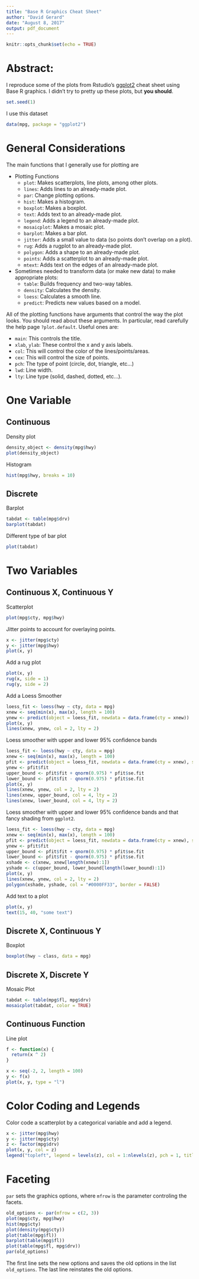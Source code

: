 ---
title: "Base R Graphics Cheat Sheet"
author: "David Gerard"
date: "August 8, 2017"
output: pdf_document
---

```{r setup, include=FALSE}
knitr::opts_chunk$set(echo = TRUE)
```

# Abstract:
I reproduce some of the plots from Rstudio's [ggplot2](https://www.rstudio.com/wp-content/uploads/2015/03/ggplot2-cheatsheet.pdf) cheat sheet using Base R graphics. I didn't try to pretty up these plots, but **you should**.

```{r, echo=FALSE}
set.seed(1)
```

I use this dataset
```{r}
data(mpg, package = "ggplot2")
```

# General Considerations

The main functions that I generally use for plotting are

- Plotting Functions
    - `plot`: Makes scatterplots, line plots, among other plots.
    - `lines`: Adds lines to an already-made plot.
    - `par`: Change plotting options.
    - `hist`: Makes a histogram.
    - `boxplot`: Makes a boxplot.
    - `text`: Adds text to an already-made plot.
    - `legend`: Adds a legend to an already-made plot.
    - `mosaicplot`: Makes a mosaic plot.
    - `barplot`: Makes a bar plot.
    - `jitter`: Adds a small value to data (so points don't overlap on a plot).
    - `rug`: Adds a rugplot to an already-made plot.
    - `polygon`: Adds a shape to an already-made plot.
    - `points`: Adds a scatterplot to an already-made plot.
    - `mtext`: Adds text on the edges of an already-made plot.
- Sometimes needed to transform data (or make new data) to make appropriate plots:
    - `table`: Builds frequency and two-way tables.
    - `density`: Calculates the density.
    - `loess`: Calculates a smooth line.
    - `predict`: Predicts new values based on a model.

All of the plotting functions have arguments that control the way the plot looks. You should read about these arguments. In particular, read carefully the help page `?plot.default`. Useful ones are:

- `main`: This controls the title.
- `xlab`, `ylab`: These control the x and y axis labels.
- `col`: This will control the color of the lines/points/areas.
- `cex`: This will control the size of points.
- `pch`: The type of point (circle, dot, triangle, etc...)
- `lwd`: Line width.
- `lty`: Line type (solid, dashed, dotted, etc...).

# One Variable

## Continuous

Density plot
```{r}
density_object <- density(mpg$hwy)
plot(density_object)
```

Histogram
```{r}
hist(mpg$hwy, breaks = 10)
```


## Discrete
Barplot
```{r}
tabdat <- table(mpg$drv)
barplot(tabdat)
```

Different type of bar plot
```{r}
plot(tabdat)
```

# Two Variables

## Continuous X, Continuous Y

Scatterplot
```{r}
plot(mpg$cty, mpg$hwy)
```

Jitter points to account for overlaying points.
```{r}
x <- jitter(mpg$cty)
y <- jitter(mpg$hwy)
plot(x, y)
```

Add a rug plot
```{r}
plot(x, y)
rug(x, side = 1)
rug(y, side = 2)
```

Add a Loess Smoother
```{r}
loess_fit <- loess(hwy ~ cty, data = mpg)
xnew <- seq(min(x), max(x), length = 100)
ynew <- predict(object = loess_fit, newdata = data.frame(cty = xnew))
plot(x, y)
lines(xnew, ynew, col = 2, lty = 2)
```

Loess smoother with upper and lower 95\% confidence bands
```{r}
loess_fit <- loess(hwy ~ cty, data = mpg)
xnew <- seq(min(x), max(x), length = 100)
pfit <- predict(object = loess_fit, newdata = data.frame(cty = xnew), se = TRUE)
ynew <- pfit$fit
upper_bound <- pfit$fit + qnorm(0.975) * pfit$se.fit
lower_bound <- pfit$fit - qnorm(0.975) * pfit$se.fit
plot(x, y)
lines(xnew, ynew, col = 2, lty = 2)
lines(xnew, upper_bound, col = 4, lty = 2)
lines(xnew, lower_bound, col = 4, lty = 2)
```

Loess smoother with upper and lower 95\% confidence bands and that fancy shading from `ggplot2`.
```{r}
loess_fit <- loess(hwy ~ cty, data = mpg)
xnew <- seq(min(x), max(x), length = 100)
pfit <- predict(object = loess_fit, newdata = data.frame(cty = xnew), se = TRUE)
ynew <- pfit$fit
upper_bound <- pfit$fit + qnorm(0.975) * pfit$se.fit
lower_bound <- pfit$fit - qnorm(0.975) * pfit$se.fit
xshade <- c(xnew, xnew[length(xnew):1])
yshade <- c(upper_bound, lower_bound[length(lower_bound):1])
plot(x, y)
lines(xnew, ynew, col = 2, lty = 2)
polygon(xshade, yshade, col = "#0000FF33", border = FALSE)
```

Add text to a plot
```{r}
plot(x, y)
text(15, 40, "some text")
```


## Discrete X, Continuous Y

Boxplot
```{r}
boxplot(hwy ~ class, data = mpg)
```

## Discrete X, Discrete Y

Mosaic Plot
```{r}
tabdat <- table(mpg$fl, mpg$drv)
mosaicplot(tabdat, color = TRUE)
```

## Continuous Function

Line plot
```{r}
f <- function(x) {
  return(x ^ 2)
}

x <- seq(-2, 2, length = 100)
y <- f(x)
plot(x, y, type = "l")
```

# Color Coding and Legends
Color code a scatterplot by a categorical variable and add a legend.
```{r}
x <- jitter(mpg$hwy)
y <- jitter(mpg$cty)
z <- factor(mpg$drv)
plot(x, y, col = z)
legend("topleft", legend = levels(z), col = 1:nlevels(z), pch = 1, title = "Drive")
```

# Faceting

`par` sets the graphics options, where `mfrow` is the parameter controling the facets.
```{r}
old_options <- par(mfrow = c(2, 3))
plot(mpg$cty, mpg$hwy)
hist(mpg$cty)
plot(density(mpg$cty))
plot(table(mpg$fl))
barplot(table(mpg$fl))
plot(table(mpg$fl, mpg$drv))
par(old_options)
```

The first line sets the new options and saves the old options in the list `old_options`. The last line reinstates the old options.





